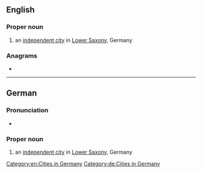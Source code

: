 ==English==
{{wikipedia}}

===Proper noun===
{{en-proper noun}}
# an [[independent city]] in [[Lower Saxony]], Germany

===Anagrams===
* {{anagrams|en|a=deemn|Meden|Mende|emend}}

[[Category:en:Cities in Germany]]

----

==German==
{{wikipedia|lang=de}}

===Pronunciation===
* {{audio|de|De-Emden.ogg|Audio}}

===Proper noun===
{{head|de|proper nouns}}
# an [[independent city]] in [[Lower Saxony]], Germany

[[Category:de:Cities in Germany]]